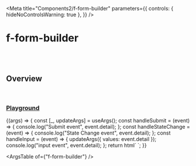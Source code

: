 
<Meta
  title="Components2/f-form-builder"
  parameters={{
    controls: { hideNoControlsWarning: true },
  }}
/>

# f-form-builder

<br />
<br />

## Overview

<f-divider></f-divider>

<br />

### [Playground](/story/components-f-form-builder--playground)

<Canvas>
  <Story
    name="Playground"
    argTypes={{
      config: {
        control: "object",
      },
      values: { control: "object" },
    }}
    args={{
      ...fields,
      values: {},
    }}
  >
    {(args) => {
      const [_, updateArgs] = useArgs();
      const handleSubmit = (event) => {
        console.log("Submit event", event.detail);
      };
      const handleStateChange = (event) => {
        console.log("State Change event", event.detail);
      };
      const handleInput = (event) => {
        updateArgs({ values: event.detail });
        console.log("input event", event.detail);
      };
      return html` <f-form-builder
        .config=${args.config}
        .values=${args.values}
        @submit=${handleSubmit}
        @stateChange=${handleStateChange}
        @input=${handleInput}
      ></f-form-builder>`;
    }}
  </Story>
</Canvas>

<br />

<ArgsTable of={"f-form-builder"} />
